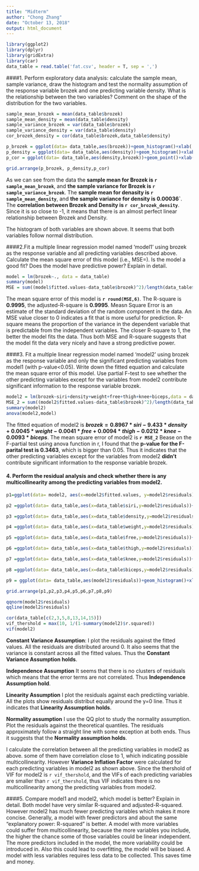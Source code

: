 ```yaml
---
title: "Midterm"
author: "Chong Zhang"
date: "October 13, 2018"
output: html_document
---
```


```r
library(ggplot2)
library(dplyr)
library(gridExtra)
library(car)
data_table = read.table('fat.csv', header = T, sep = ',')

```

####1. Perform exploratory data analysis: calculate the sample mean, sample variance, draw the histogram and test the normality assumption of the response variable brozek and one predicting variable density. What is the relationship between the two variables? Comment on the shape of the distribution for the two variables. 

```r
sample_mean_brozek = mean(data_table$brozek)
sample_mean_density = mean(data_table$density)
sample_variance_brozek = var(data_table$brozek)
sample_variance_density = var(data_table$density)
cor_brozek_density = cor(data_table$brozek,data_table$density)

p_brozek = ggplot(data= data_table,aes(brozek))+geom_histogram()+xlab('Brozek')+ylab('Count')+theme(axis.title =element_text(size=12))+ggtitle('Normality Assumption for Brozek')
p_density = ggplot(data= data_table,aes(density))+geom_histogram()+xlab('Density')+ylab('Count')+theme(axis.title =element_text(size=12))+ggtitle('Normality Assumption for Density')
p_cor = ggplot(data= data_table,aes(density,brozek))+geom_point()+xlab('Density')+ylab('Brozek')+theme(axis.title =element_text(size=12))+ggtitle('Relationship between Brozek and Density')

grid.arrange(p_brozek, p_density,p_cor)
```

As we can see from the data the **sample mean for Brozek is ```r sample_mean_brozek```**, and **the sample variance for Brozek is ```r sample_variance_brozek```**. The **sample mean for denasity is ```r sample_mean_density```**, and **the sample variance for density is 0.00036`**. The **correlation between Brozek and Density is ```r cor_brozek_density```**. Since it is so close to -1, it means that there is an almost perfect linear relationship between Brozek and Density.

The histogram of both variables are shown above. It seems that both variables follow normal distribution.

####2.Fit a multiple linear regression model named 'model1' using brozek as the response variable and all predicting variables described above. Calculate the mean square error of this model (i.e., MSE=). Is the model a good fit? Does the model have predictive power? Explain in detail.

```r
model = lm(brozek~., data = data_table)
summary(model)
MSE = sum((model$fitted.values-data_table$brozek)^2)/length(data_table$brozek)
```
The mean square error of this model is **```r round(MSE,6)```**. The R-square is **0.9995**, the adjusted-R-square is **0.9995**. Measn Square Error is an estimate of the standard deviation of the random component in the data. An MSE value closer to 0 indicates a fit that is more useful for prediction. R-square means the proportion of the variance in the dependent variable that is predictable from the independent variables. The closer R-square to 1, the better the model fits the data. Thus both MSE and R-square suggests that the model fit the data very nicely and have a strong predictive power.

####3. Fit a multiple linear regression model named 'model2' using brozek as the response variable and only the significant predicting variables from model1 (with p-value<0.05). Write down the fitted equation and calculate the mean square error of this model. Use partial F-test to see whether the other predicting variables except for the variables from model2 contribute significant information to the response variable brozek.
```r
model2 = lm(brozek~siri+density+weight+free+thigh+knee+biceps,data = data_table)
MSE_2 = sum((model2$fitted.values-data_table$brozek)^2)/length(data_table$brozek)
summary(model2)
anova(model2,model)

```
The fitted equation of model2 is **$brozek=0.8967*siri-9.433*density+0.0045*weight-0.0041*free+0.0094*thigh-0.0212*knee-0.0093*biceps$**. The mean square error of model2 is **```r MSE_2```**
Bease on the F-partial test using anova function in r, I found that the **p-value for the F-parital test is 0.3463**, which is bigger than 0.05. Thus it indicates that the other predicting variables except for the variables from model2 **didn't** contribute significant information to the response variable brozek.


#### 4. Perform the residual analysis and check whether there is any multicollinearity among the predicting variables from model2.

```r
p1=ggplot(data= model2, aes(x=model2$fitted.values, y=model2$residuals))+geom_point(shape=1, size=2)+xlab('Fitted Brozek')+ylab('Residuals')+theme(axis.title=element_text(size=12))+geom_hline(yintercept = 0)+ggtitle('Constant Variance/\nIndependence Assumption')

p2 =ggplot(data= data_table,aes(x=data_table$siri,y=model2$residuals))+geom_point(shape=1,size=2)+xlab('siri')+ylab('Residuals')+theme(axis.title = element_text(size=12))+geom_hline(yintercept=0)+ggtitle('Linearity Assumption')

p3 =ggplot(data= data_table,aes(x=data_table$density,y=model2$residuals))+geom_point(shape=1,size=2)+xlab('density')+ylab('Residuals')+theme(axis.title=element_text(size=12))+geom_hline(yintercept=0)+ggtitle('Linearity Assumption')

p4 =ggplot(data= data_table,aes(x=data_table$weight,y=model2$residuals))+geom_point(shape=1,size=2)+xlab('weight')+ylab('Residuals')+theme(axis.title = element_text(size=12))+geom_hline(yintercept = 0)+ggtitle('Linearity Assumption')

p5 =ggplot(data= data_table,aes(x=data_table$free,y=model2$residuals))+geom_point(shape=1,size=2)+xlab('free')+ylab('Residuals')+theme(axis.title =element_text(size=12))+geom_hline(yintercept = 0)+ggtitle('Linearity Assumption')

p6 =ggplot(data= data_table,aes(x=data_table$thigh,y=model2$residuals))+geom_point(shape=1,size=2)+xlab('high')+ylab('Residuals')+theme(axis.title =element_text(size=12))+geom_hline(yintercept = 0)+ggtitle('Linearity Assumption')

p7 =ggplot(data= data_table,aes(x=data_table$knee,y=model2$residuals))+geom_point(shape=1,size=2)+xlab('knee')+ylab('Residuals')+theme(axis.title =element_text(size=12))+geom_hline(yintercept = 0)+ggtitle('Linearity Assumption')

p8 =ggplot(data= data_table,aes(x=data_table$biceps,y=model2$residuals))+geom_point(shape=1,size=2)+xlab('biceps')+ylab('Residuals')+theme(axis.title =element_text(size=12))+geom_hline(yintercept = 0)+ggtitle('Linearity Assumption')

p9 = ggplot(data= data_table,aes(model2$residuals))+geom_histogram()+xlab('Residuals')+ylab('Count')+theme(axis.title =element_text(size=12))+ggtitle('Normality Assumption')

grid.arrange(p1,p2,p3,p4,p5,p6,p7,p8,p9)

qqnorm(model2$residuals)
qqline(model2$residuals)

cor(data_table[c(2,3,5,8,13,14,15)])
vif_thershold = max(10, 1/(1-summary(model2)$r.squared))
vif(model2)
```

**Constant Variance Assumption**:  I plot the residuals against the fitted values. All the residuals are distributed around 0. It also seems that the variance is constant across all the fitted values. Thus the **Constant Variance Assumption holds**. 

**Independence Assumption** It seems that there is no clusters of residuals which means that the error terms are not correlated. Thus **Independence Assumption hold**.

**Linearity Assumption** I plot the residuals against each predictiing variable. All the plots show residuals distribut equally around the y=0 line. Thus it indicates that **Linearity Assumption holds**.

**Normality assumption** I use the QQ plot to study the normality assumption. Plot the residuals against the theoretical quantiles.  The residuals approximately follow a straight line with some exception at both ends. Thus it suggests that the **Normality assumption holds**.


I calculate the correlation between all the predicting variables in model2 as above. some of them have correlation close to 1, which indicating possible multicollinearity. However **Variance Inflation Factor** were calculated for each predicting variables in model2 as shown above. Since the thershold of VIF for model2 is ```r vif_thershold```, and the VIFs of each predicting variables are smaller than  ```r vif_thershold```, thus VIF indicates there is no multicollinearity among the predicting variables from model2.

####5. Compare model1 and model2, which model is better? Explain in detail.
Both model have very similar R-squared and adjusted-R-squared. However model2 has much fewer predicting variables which makes it more concise. Generally, a model with fewer predictors and about the same "explanatory power: R-squared" is better. A model with more variables could suffer from multicollinearity, because the more variables you include, the higher the chance some of those variables could be linear independent.  The more predictors included in the model, the more variability could be introduced in. Also this could lead to overfitting, the model will be biased. A model with less variables requires less data to be collected. This saves time and money.